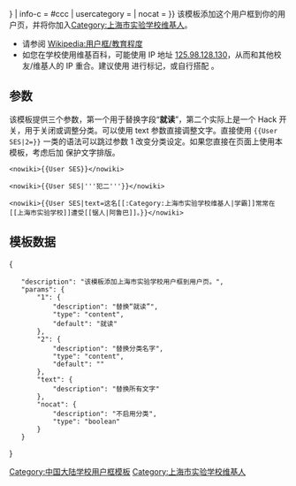 {{userbox
| border-c = grey
| id   = 上实<br>SES
| id-c = #eee
| info = {{{text|该[[:Category:上海市实验学校维基人|用户]]{{{1|就读}}}于[[上海市实验学校]]。}}}
| info-c = #ccc
| usercategory  = {{{2|上海市实验学校维基人}}}
| nocat = {{{nocat|}}}
}}<includeonly></includeonly><noinclude>{{Clr}}[[Category:中国大陆学校用户框模板]]
该模板添加这个用户框到你的用户页，并将你加入[[:Category:上海市实验学校维基人|Category:上海市实验学校维基人]]。
* 请参阅 [[Wikipedia:用户框/教育程度]]
* 如您在学校使用维基百科，可能使用 IP 地址 [[Special:用户贡献/125.98.128.130|125.98.128.130]]，从而和其他校友/维基人的 IP 重合。建议使用 {{tl|User_共用IP地址}} 进行标记，或自行搭配 {{tl|Userbox}}。
==参数==
该模板提供三个参数，第一个用于替换字段“'''就读'''”，第二个实际上是一个 Hack 开关，用于关闭或调整分类。可以使用 text 参数直接调整文字。直接使用 <code><nowiki>{{User SES|2=}}</nowiki></code> 一类的语法可以跳过参数 1 改变分类设定。如果您直接在页面上使用本模板，考虑后加 {{tl|Clr}} 保护文字排版。

 <pre><nowiki>{{User SES}}</nowiki></pre>
{{User SES|就读|{{Clr}}}}

 <pre><nowiki>{{User SES|'''犯二'''}}</nowiki></pre>
{{User SES|'''犯二'''|{{Clr}}}}

 <pre><nowiki>{{User SES|text=这名[[:Category:上海市实验学校维基人|学霸]]常常在[[上海市实验学校]]遭受[[锯人|阿鲁巴]]。}}</nowiki></pre>
{{User SES|2={{Clr}}|text=这名[[:Category:上海市实验学校维基人|学霸]]常常在[[上海市实验学校]]遭受[[锯人|阿鲁巴]]。}}{{Clr}}

{{UF-hcard-part}}
==模板数据==
<templatedata>
{
	"description": "该模板添加上海市实验学校用户框到用户页。",
	"params": {
		"1": {
			"description": "替换“就读”",
			"type": "content",
			"default": "就读"
		},
		"2": {
			"description": "替换分类名字",
			"type": "content",
			"default": "[[Category:上海市实验学校维基人]]"
		},
		"text": {
			"description": "替换所有文字"
		},
		"nocat": {
			"description": "不启用分类",
			"type": "boolean"
		}
	}
}
</templatedata>
</noinclude>